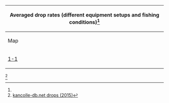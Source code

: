 {{Notice|The following is raw data from viewers collected over a short period of time, total numbers and rates doesn't necessarily represent actual map/node popularity or any intrinsic rates.}}
{| class="wikitable mw-collapsible mw-collapsed sortable typography-xl-optout" style="width:100%;text-align:center"
!colspan="6"|Averaged drop rates (different equipment setups and fishing conditions)<ref name=kcdb_2015 />
|-
!Map
!Node
!Rank
!Drops
!Trials
!Rate
|-
|rowspan="2"|[[1-1]]
{{:Mackerel/Drop|node=B|rank=S|8865|225216}}
{{:Mackerel/Drop|node=C (Boss)|rank=S}}
|rowspan="3"|[[1-5]]
{{:Mackerel/Drop|node=F|rank=S|9|48}}
{{:Mackerel/Drop|node=G|rank=S}}
{{:Mackerel/Drop|node=I (Boss)|rank=S|6714|48616}}
|rowspan="3"|[[1-6]]
{{:Mackerel/Drop|node=D|rank=S|1|12}}
{{:Mackerel/Drop|node=I|rank=S|3|16}}
{{:Mackerel/Drop|node=J|rank=S|52|194}}
|rowspan="3"|[[3-1]]
{{:Mackerel/Drop|node=C|rank=S}}
{{:Mackerel/Drop|node=F|rank=S}}
{{:Mackerel/Drop|node=E (Boss)|rank=S}}
|rowspan="3"|[[3-2]]
{{:Mackerel/Drop|node=C|rank=S|ranks=2|353|2893}}
{{:Mackerel/Drop|rank=A|36|559}}
{{:Mackerel/Drop|node=H (Boss)|rank=S}}
|rowspan="4"|[[3-3]]
{{:Mackerel/Drop|node=D|rank=S}}
{{:Mackerel/Drop|node=I|rank=S, A}}
{{:Mackerel/Drop|node=G (Boss)|rank=S|ranks=2|19153|69028}}
{{:Mackerel/Drop|rank=A|569|3765}}
|rowspan="7"|[[3-4]]
{{:Mackerel/Drop|node=D|rank=S}}
{{:Mackerel/Drop|node=H|rank=S|ranks=2|131|979}}
{{:Mackerel/Drop|rank=A|15|395}}
{{:Mackerel/Drop|node=I|rank=S}}
{{:Mackerel/Drop|node=N|rank=S}}
{{:Mackerel/Drop|node=E (Boss)|rank=S|ranks=2|130|406}}
{{:Mackerel/Drop|rank=A|25|195}}
|rowspan="4"|[[3-5]]
{{:Mackerel/Drop|node=E|rank=S|ranks=2|2|18}}
{{:Mackerel/Drop|rank=A|2|21}}
{{:Mackerel/Drop|node=K (Boss)|rank=S|ranks=2|1463|3898}}
{{:Mackerel/Drop|rank=A|104|672}}
|rowspan="1"|[[5-1]]
{{:Mackerel/Drop|node=I (Boss)|rank=S}}
|rowspan="4"|[[6-1]]
{{:Mackerel/Drop|node=G|rank=S|79|357}}
{{:Mackerel/Drop|node=H|rank=S}}
{{:Mackerel/Drop|node=J|rank=S|1|3}}
{{:Mackerel/Drop|node=K (Boss)|rank=S|57|383}}
|}
<noinclude>
<references>
<ref name=kcdb_2015>[http://kancolle-db.net/useitem/68.html kancolle-db.net drops (2015)]</ref>
</references>
</noinclude>